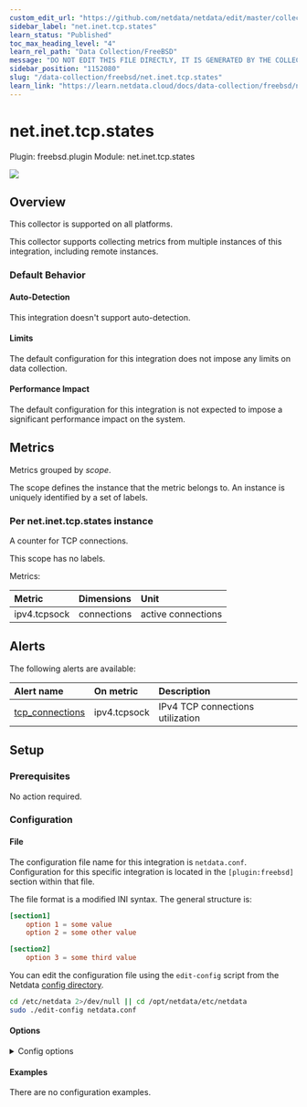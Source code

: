 ```yaml
---
custom_edit_url: "https://github.com/netdata/netdata/edit/master/collectors/freebsd.plugin/metadata.yaml"
sidebar_label: "net.inet.tcp.states"
learn_status: "Published"
toc_max_heading_level: "4"
learn_rel_path: "Data Collection/FreeBSD"
message: "DO NOT EDIT THIS FILE DIRECTLY, IT IS GENERATED BY THE COLLECTOR'S metadata.yaml FILE"
sidebar_position: "1152080"
slug: "/data-collection/freebsd/net.inet.tcp.states"
learn_link: "https://learn.netdata.cloud/docs/data-collection/freebsd/net.inet.tcp.states"
---
```



# net.inet.tcp.states

Plugin: freebsd.plugin
Module: net.inet.tcp.states

<img src="https://img.shields.io/badge/maintained%20by-Netdata-%2300ab44" />

## Overview





This collector is supported on all platforms.

This collector supports collecting metrics from multiple instances of this integration, including remote instances.


### Default Behavior

#### Auto-Detection

This integration doesn't support auto-detection.

#### Limits

The default configuration for this integration does not impose any limits on data collection.

#### Performance Impact

The default configuration for this integration is not expected to impose a significant performance impact on the system.


## Metrics

Metrics grouped by *scope*.

The scope defines the instance that the metric belongs to. An instance is uniquely identified by a set of labels.



### Per net.inet.tcp.states instance

A counter for TCP connections.

This scope has no labels.

Metrics:

| Metric | Dimensions | Unit |
|:------|:----------|:----|
| ipv4.tcpsock | connections | active connections |



## Alerts


The following alerts are available:

| Alert name  | On metric | Description |
|:------------|:----------|:------------|
| [ tcp_connections ](https://github.com/netdata/netdata/blob/master/health/health.d/tcp_conn.conf) | ipv4.tcpsock | IPv4 TCP connections utilization |


## Setup

### Prerequisites

No action required.

### Configuration

#### File

The configuration file name for this integration is `netdata.conf`.
Configuration for this specific integration is located in the `[plugin:freebsd]` section within that file.

The file format is a modified INI syntax. The general structure is:

```toml
[section1]
    option 1 = some value
    option 2 = some other value

[section2]
    option 3 = some third value
```
You can edit the configuration file using the `edit-config` script from the
Netdata [config directory](/docs/configuring/configuration#the-netdata-config-directory).

```bash
cd /etc/netdata 2>/dev/null || cd /opt/netdata/etc/netdata
sudo ./edit-config netdata.conf
```
#### Options



<details><summary>Config options</summary>

| Name | Description | Default | Required |
|:----|:-----------|:-------|:--------:|
| net.inet.tcp.states | Enable or disable TCP state metric. |  | False |

</details>

#### Examples
There are no configuration examples.



